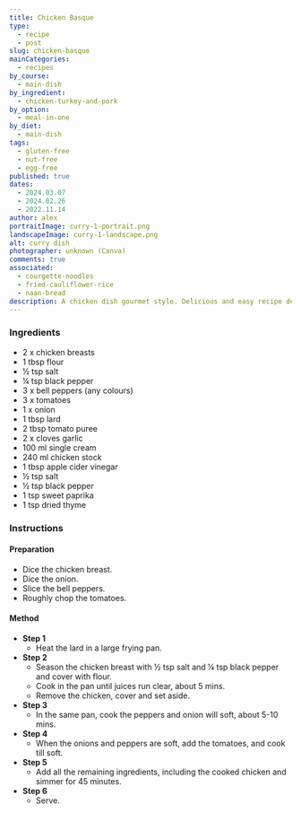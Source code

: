 ```yaml
---
title: Chicken Basque
type:
  - recipe
  - post
slug: chicken-basque
mainCategories:
  - recipes
by_course:
  - main-dish
by_ingredient:
  - chicken-turkey-and-pork
by_option:
  - meal-in-one
by_diet:
  - main-dish
tags:
  - gluten-free
  - nut-free
  - egg-free
published: true
dates:
  - 2024.03.07
  - 2024.02.26
  - 2022.11.14
author: alex
portraitImage: curry-1-portrait.png
landscapeImage: curry-1-landscape.png
alt: curry dish
photographer: unknown (Canva)
comments: true
associated:
  - courgette-noodles
  - fried-cauliflower-rice
  - naan-bread
description: A chicken dish gourmet style. Delicious and easy recipe despite the long list of ingredients. Grandma loved it!
---
```


<Ingredients>

### Ingredients

- 2 x chicken breasts
- 1 tbsp flour
- ½ tsp salt
- ¼ tsp black pepper
- 3 x bell peppers (any colours)
- 3 x tomatoes
- 1 x onion
- 1 tbsp lard
- 2 tbsp tomato puree
- 2 x cloves garlic
- 100 ml single cream
- 240 ml chicken stock
- 1 tbsp apple cider vinegar
- ½ tsp salt
- ½ tsp black pepper
- 1 tsp sweet paprika
- 1 tsp dried thyme

</Ingredients>

<Instructions>

### Instructions

#### Preparation

- Dice the chicken breast.
- Dice the onion.
- Slice the bell peppers.
- Roughly chop the tomatoes.

#### Method

- **Step 1**
  - Heat the lard in a large frying pan.
- **Step 2**
  - Season the chicken breast with ½ tsp salt and ¼ tsp black pepper and cover with flour.
  - Cook in the pan until juices run clear, about 5 mins.
  - Remove the chicken, cover and set aside.
- **Step 3**
  - In the same pan, cook the peppers and onion will soft, about 5-10 mins.
- **Step 4**
  - When the onions and peppers are soft, add the tomatoes, and cook till soft.
- **Step 5**
  - Add all the remaining ingredients, including the cooked chicken and simmer for 45 minutes.
- **Step 6**
  - Serve.

</Instructions>

